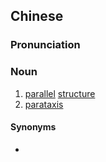 {{also|并列结构}}
==Chinese==
{{zh-forms|s=并列结构|type=22}}

===Pronunciation===
{{zh-pron
|m=bìngliè jiégòu
|cat=n
}}

===Noun===
{{zh-noun}}

# [[parallel]] [[structure]]
# [[parataxis]]

====Synonyms====
* {{zh-l|意合式}}

{{zh-cat|Grammar}}